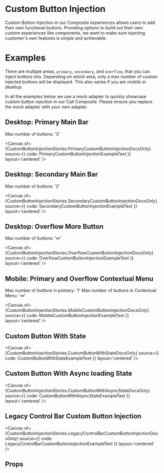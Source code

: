 

<Meta of={CustomButtonInjectionStories} component={CustomButtonInjectionComponent} />

<script> { addCSS('#custom-button-injection-story button[aria-label="Custom"]{ border: 1px solid green; }') } </script>
<script> {initializeIcons()} </script>

# Custom Button Injection

Custom Button Injection in our Composite experiences allows users to add their own functional buttons. Providing
options to build out their own custom experiences like components, we want to make sure injecting customer's own
features is simple and achievable.

# Examples

There are multiple areas, `primary`, `secondary`, and `overflow`, that you can inject buttons into. Depending on
which area, only a max number of custom injected buttons will be displayed. This also varies if you are mobile
or desktop.

In all the examples below we use a mock adapter to quickly showcase custom button injection in our Call
Composite. Please ensure you replace the mock adapter with your own adapter.

## Desktop: Primary Main Bar

Max number of buttons: '3'

<Canvas
  of={CustomButtonInjectionStories.PrimaryCustomButtonInjectionDocsOnly}
  source={{ code: PrimaryCustomButtonInjectionExampleText }}
  layout='centered'
/>

## Desktop: Secondary Main Bar

Max number of buttons: '2'

<Canvas
  of={CustomButtonInjectionStories.SecondaryCustomButtonInjectionDocsOnly}
  source={{ code: SecondaryCustomButtonInjectionExampleText }}
  layout='centered'
/>

## Desktop: Overflow More Button

Max number of buttons: '∞'

<Canvas
  of={CustomButtonInjectionStories.OverflowCustomButtonInjectionDocsOnly}
  source={{ code: OverflowCustomButtonInjectionExampleText }}
  layout='centered'
/>

## Mobile: Primary and Overflow Contextual Menu

Max number of buttons in primary: '1' Max number of buttons in Contextual Menu: '∞'

<Canvas
  of={CustomButtonInjectionStories.MobileCustomButtonInjectionDocsOnly}
  source={{ code: MobileCustomButtonInjectionExampleText }}
  layout='centered'
/>

## Custom Button With State

<Canvas
  of={CustomButtonInjectionStories.CustomButtonWithStateDocsOnly}
  source={{ code: CustomButtonWithStateExampleText }}
  layout='centered'
/>

## Custom Button With Async loading State

<Canvas
  of={CustomButtonInjectionStories.CustomButtonWithAsyncStateDocsOnly}
  source={{ code: CustomButtonWithAsyncStateExampleText }}
  layout='centered'
/>

## Legacy Control Bar Custom Button Injection

<Canvas
  of={CustomButtonInjectionStories.LegacyControlBarCustomButtonInjectionDocsOnly}
  source={{ code: LegacyControlBarCustomButtonInjectionExampleText }}
  layout='centered'
/>

## Props

<ArgTypes of={CustomButtonInjectionComponent} />
